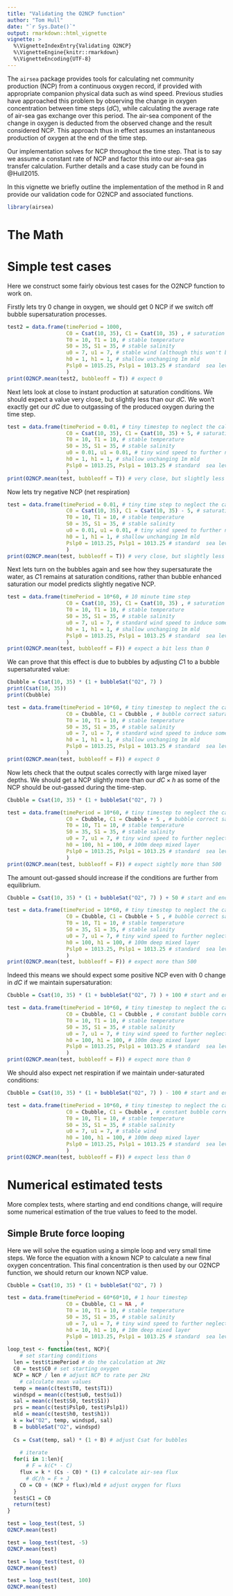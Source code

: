 ```yaml
---
title: "Validating the O2NCP function"
author: "Tom Hull"
date: "`r Sys.Date()`"
output: rmarkdown::html_vignette
vignette: >
  %\VignetteIndexEntry{Validating O2NCP}
  %\VignetteEngine{knitr::rmarkdown}
  %\VignetteEncoding{UTF-8}
---
```


The `airsea` package provides tools for calculating net community production (NCP) from a continuous oxygen record,
if provided with appropriate companion physical data such as wind speed.
Previous studies have approached this problem by observing the change in oxygen concentration between time steps ($dC$),
while calculating the average rate of air-sea gas exchange over this period.
The air-sea component of the change in oxygen is deducted from the observed change and the result considered NCP.
This approach thus in effect assumes an instantaneous production of oxygen at the end of the time step.

Our implementation solves for NCP throughout the time step.
That is to say we assume a constant rate of NCP and factor this into our air-sea gas transfer calculation.
Further details and a case study can be found in @Hull2015.

In this vignette we briefly outline the implementation of the method in R and provide our validation code for O2NCP and associated functions.

```r
library(airsea)
```

# The Math

# Simple test cases

Here we construct some fairly obvious test cases for the O2NCP function to work on.

Firstly lets try 0 change in oxygen, we should get 0 NCP if we switch off bubble supersaturation processes. 

```r
test2 = data.frame(timePeriod = 1000,
                   C0 = Csat(10, 35), C1 = Csat(10, 35) , # saturation conditions
                   T0 = 10, T1 = 10, # stable temperature
                   S0 = 35, S1 = 35, # stable salinity
                   u0 = 7, u1 = 7, # stable wind (although this won't be a factor)
                   h0 = 1, h1 = 1, # shallow unchanging 1m mld
                   Pslp0 = 1015.25, Pslp1 = 1013.25 # standard  sea level pressure (again not used)
                   )
print(O2NCP.mean(test2, bubbleoff = T)) # expect 0
```

Next lets look at close to instant production at saturation conditions.
We should expect a value very close, but slightly less than our $dC$.
We won't exactly get our $dC$ due to outgassing of the produced oxygen during the time step.

```r
test = data.frame(timePeriod = 0.01, # tiny timestep to neglect the calculation of out-gassing
                   C0 = Csat(10, 35), C1 = Csat(10, 35) + 5, # saturation conditions with 5 mmol m-3 increase
                   T0 = 10, T1 = 10, # stable temperature
                   S0 = 35, S1 = 35, # stable salinity
                   u0 = 0.01, u1 = 0.01, # tiny wind speed to further neglect out-gassing
                   h0 = 1, h1 = 1, # shallow unchanging 1m mld
                   Pslp0 = 1013.25, Pslp1 = 1013.25 # standard  sea level pressure
                   )
print(O2NCP.mean(test, bubbleoff = T)) # very close, but slightly less than 5 mmol m^-3^ over time step
```

Now lets try negative NCP (net respiration)

```r
test = data.frame(timePeriod = 0.01, # tiny time step to neglect the calculation of out-gassing
                   C0 = Csat(10, 35), C1 = Csat(10, 35) - 5, # saturation conditions with 5 mmol m-3 decrease
                   T0 = 10, T1 = 10, # stable temperature
                   S0 = 35, S1 = 35, # stable salinity
                   u0 = 0.01, u1 = 0.01, # tiny wind speed to further neglect out-gassing
                   h0 = 1, h1 = 1, # shallow unchanging 1m mld
                   Pslp0 = 1013.25, Pslp1 = 1013.25 # standard  sea level pressure
                   )
print(O2NCP.mean(test, bubbleoff = T)) # very close, but slightly less than -5 mmol m^-3^ over time step
```

Next lets turn on the bubbles again and see how they supersaturate the water,
as $C1$ remains at saturation conditions, rather than bubble enhanced saturation our model predicts slightly negative NCP.

```r
test = data.frame(timePeriod = 10*60, # 10 minute time step
                   C0 = Csat(10, 35), C1 = Csat(10, 35) , # saturation conditions
                   T0 = 10, T1 = 10, # stable temperature
                   S0 = 35, S1 = 35, # stable salinity
                   u0 = 7, u1 = 7, # standard wind speed to induce some bubbles
                   h0 = 1, h1 = 1, # shallow unchanging 1m mld
                   Pslp0 = 1013.25, Pslp1 = 1013.25 # standard  sea level pressure
                   )
print(O2NCP.mean(test, bubbleoff = F)) # expect a bit less than 0
```

We can prove that this effect is due to bubbles by adjusting $C1$ to a bubble supersaturated value:

```r

Cbubble = Csat(10, 35) * (1 + bubbleSat("O2", 7) )
print(Csat(10, 35))
print(Cbubble)

test = data.frame(timePeriod = 10*60, # tiny timestep to neglect the calculation of out-gassing
                   C0 = Cbubble, C1 = Cbubble , # bubble correct saturation conditions
                   T0 = 10, T1 = 10, # stable temperature
                   S0 = 35, S1 = 35, # stable salinity
                   u0 = 7, u1 = 7, # standard wind speed to induce some bubbles
                   h0 = 1, h1 = 1, # shallow unchanging 1m mld
                   Pslp0 = 1013.25, Pslp1 = 1013.25 # standard  sea level pressure
                   )
print(O2NCP.mean(test, bubbleoff = F)) # expect 0
```

Now lets check that the output scales correctly with large mixed layer depths.
We should get a NCP slightly more than our $dC \times h$ as some of the NCP should be out-gassed during the time-step.

```r

Cbubble = Csat(10, 35) * (1 + bubbleSat("O2", 7) )

test = data.frame(timePeriod = 10*60, # tiny timestep to neglect the calculation of out-gassing
                   C0 = Cbubble, C1 = Cbubble + 5 , # bubble correct saturation conditions with 5 mmol m-3 increase
                   T0 = 10, T1 = 10, # stable temperature
                   S0 = 35, S1 = 35, # stable salinity
                   u0 = 7, u1 = 7, # tiny wind speed to further neglect out-gassing
                   h0 = 100, h1 = 100, # 100m deep mixed layer
                   Pslp0 = 1013.25, Pslp1 = 1013.25 # standard  sea level pressure
                   )
print(O2NCP.mean(test, bubbleoff = F)) # expect sightly more than 500
```

The amount out-gassed should increase if the conditions are further from equilibrium.

```r

Cbubble = Csat(10, 35) * (1 + bubbleSat("O2", 7) ) + 50 # start and end with supersturated waters

test = data.frame(timePeriod = 10*60, # tiny timestep to neglect the calculation of out-gassing
                   C0 = Cbubble, C1 = Cbubble + 5 , # bubble correct saturation conditions with 5 mmol m-3 increase
                   T0 = 10, T1 = 10, # stable temperature
                   S0 = 35, S1 = 35, # stable salinity
                   u0 = 7, u1 = 7, # tiny wind speed to further neglect out-gassing
                   h0 = 100, h1 = 100, # 100m deep mixed layer
                   Pslp0 = 1013.25, Pslp1 = 1013.25 # standard  sea level pressure
                   )
print(O2NCP.mean(test, bubbleoff = F)) # expect more than 500
```

Indeed this means we should expect some positive NCP even with 0 change in $dC$ if we maintain supersaturation:

```r

Cbubble = Csat(10, 35) * (1 + bubbleSat("O2", 7) ) + 100 # start and end with supersturated waters

test = data.frame(timePeriod = 10*60, # tiny timestep to neglect the calculation of out-gassing
                   C0 = Cbubble, C1 = Cbubble , # constant bubble correct saturation conditions
                   T0 = 10, T1 = 10, # stable temperature
                   S0 = 35, S1 = 35, # stable salinity
                   u0 = 7, u1 = 7, # tiny wind speed to further neglect out-gassing
                   h0 = 100, h1 = 100, # 100m deep mixed layer
                   Pslp0 = 1013.25, Pslp1 = 1013.25 # standard  sea level pressure
                   )
print(O2NCP.mean(test, bubbleoff = F)) # expect more than 0
```

We should also expect net respiration if we maintain under-saturated conditions:

```r

Cbubble = Csat(10, 35) * (1 + bubbleSat("O2", 7) ) - 100 # start and end with under-saturated waters

test = data.frame(timePeriod = 10*60, # tiny timestep to neglect the calculation of out-gassing
                   C0 = Cbubble, C1 = Cbubble , # constant bubble correct saturation conditions
                   T0 = 10, T1 = 10, # stable temperature
                   S0 = 35, S1 = 35, # stable salinity
                   u0 = 7, u1 = 7, # stable wind
                   h0 = 100, h1 = 100, # 100m deep mixed layer
                   Pslp0 = 1013.25, Pslp1 = 1013.25 # standard  sea level pressure
                   )
print(O2NCP.mean(test, bubbleoff = F)) # expect less than 0
```

# Numerical estimated tests

More complex tests, where starting and end conditions change,
will require some numerical estimation of the true values to feed to the model.

## Simple Brute force looping

Here we will solve the equation using a simple loop and very small time steps.
We force the equation with a known NCP to calculate a new final oxygen concentration.
This final concentration is then used by our O2NCP function, we should return our known NCP value.

```r
Cbubble = Csat(10, 35) * (1 + bubbleSat("O2", 7) )

test = data.frame(timePeriod = 60*60*10, # 1 hour timestep
                   C0 = Cbubble, C1 = NA , # 
                   T0 = 10, T1 = 10, # stable temperature
                   S0 = 35, S1 = 35, # stable salinity
                   u0 = 7, u1 = 7, # tiny wind speed to further neglect out-gassing
                   h0 = 10, h1 = 10, # 10m deep mixed layer
                   Pslp0 = 1013.25, Pslp1 = 1013.25 # standard  sea level pressure
                   )
loop_test <- function(test, NCP){
    # set starting conditions
  len = test$timePeriod # do the calculation at 2Hz
  C0 = test$C0 # set starting oxygen
  NCP = NCP / len # adjust NCP to rate per 2Hz
    # calculate mean values
  temp = mean(c(test$T0, test$T1))
  windspd = mean(c(test$u0, test$u1))
  sal = mean(c(test$S0, test$S1))
  prs = mean(c(test$Pslp0, test$Pslp1))
  mld = mean(c(test$h0, test$h1))
  k = kw("O2", temp, windspd, sal)
  B = bubbleSat("O2", windspd)
  
  Cs = Csat(temp, sal) * (1 + B) # adjust Csat for bubbles
  
    # iterate
  for(i in 1:len){
      # F = k(C* - C)
    flux = k * (Cs - C0) * (1) # calculate air-sea flux
      # dC/h = F + J
    C0 = C0 + (NCP + flux)/mld # adjust oxygen for fluxs
  }
  test$C1 = C0
  return(test)
}

test = loop_test(test, 5)
O2NCP.mean(test)

test = loop_test(test, -5)
O2NCP.mean(test)

test = loop_test(test, 0)
O2NCP.mean(test)

test = loop_test(test, 100)
O2NCP.mean(test)

```
